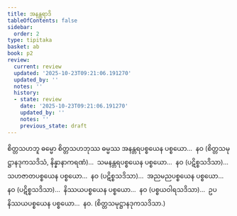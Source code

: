 ```yaml
---
title: အနန္တရာဒိ
tableOfContents: false
sidebar:
  order: 2
type: tipitaka
basket: ab
book: p2
review:
  current: review
  updated: '2025-10-23T09:21:06.191270'
  updated_by: ''
  notes: ''
  history:
  - state: review
    date: '2025-10-23T09:21:06.191270'
    updated_by: ''
    notes: ''
    previous_state: draft
---
```



<ReviewStatus review={frontmatter.review} showDetails={true} />

<HypothesisAnnotation frontmatter={frontmatter} />

<DynamicBreadcrumb />

<Division number="260" book="p2" e="ch" v="38" p="155">

<Paragraph number="2959" book="p2">
စိတ္တသဟဘူ ဓမ္မော စိတ္တသဟဘုဿ ဓမ္မဿ အနန္တရပစ္စယေန ပစ္စယော…  နဝ (စိတ္တသမုဋ္ဌာနဒုကသဒိသံ, နိန္နာနာကရဏံ)…  သမနန္တရပစ္စယေန ပစ္စယော…  နဝ (ပဋိစ္စသဒိသာ)…  သဟဇာတပစ္စယေန ပစ္စယော…  နဝ (ပဋိစ္စသဒိသာ)…  အညမညပစ္စယေန ပစ္စယော…  နဝ (ပဋိစ္စသဒိသာ)…  နိဿယပစ္စယေန ပစ္စယော…  နဝ (ပစ္စယဝါရသဒိသာ)…  ဥပနိဿယပစ္စယေန ပစ္စယော…  နဝ. (စိတ္တသမုဋ္ဌာနဒုကသဒိသာ.)
</Paragraph>
</Division>